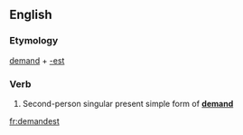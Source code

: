 ==English==

===Etymology===
[[demand]] + [[-est]]

===Verb===
{{infl|en|verb form}}

# {{archaic}} Second-person singular present simple form of '''[[demand]]'''

{{anagrams:en/addeemnst}}
[[fr:demandest]]
